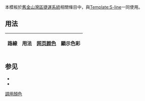 <noinclude>{{template doc page viewed directly}}</noinclude>

本模板於[[舊金山灣區捷運系統]]相關條目中，與[[Template:S-line]]一同使用。

== 用法 ==
{| class="wikitable"
|- 
! 路線 || 用法 || [[网页颜色]] || 顯示色彩
{{BART color/doc/table-row|orange}}
{{BART color/doc/table-row|yellow}}
{{BART color/doc/table-row|green}}
{{BART color/doc/table-row|red}}
{{BART color/doc/table-row|blue}}
{{BART color/doc/table-row|purple}}
{{BART color/doc/table-row|OAK}}
|}

== 参见 ==
*{{tl|BART lines}}
*{{tl|BART icon}}
<includeonly>
[[Category:美国铁路运输的颜色模板|{{PAGENAME}}]]
[[Category:舊金山灣區捷運模板|調用顏色]]
</includeonly>